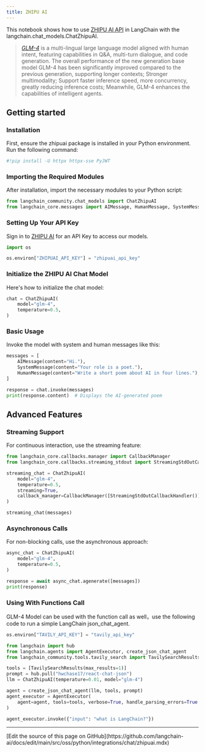 ```yaml
---
title: ZHIPU AI
---
```


This notebook shows how to use [ZHIPU AI API](https://open.bigmodel.cn/dev/api) in LangChain with the langchain.chat_models.ChatZhipuAI.

>[*GLM-4*](https://open.bigmodel.cn/) is a multi-lingual large language model aligned with human intent, featuring capabilities in Q&A, multi-turn dialogue, and code generation. The overall performance of the new generation base model GLM-4 has been significantly improved compared to the previous generation, supporting longer contexts; Stronger multimodality; Support faster inference speed, more concurrency, greatly reducing inference costs; Meanwhile, GLM-4 enhances the capabilities of intelligent agents.

## Getting started

### Installation

First, ensure the zhipuai package is installed in your Python environment. Run the following command:

```python
#!pip install -U httpx httpx-sse PyJWT
```

### Importing the Required Modules

After installation, import the necessary modules to your Python script:

```python
from langchain_community.chat_models import ChatZhipuAI
from langchain_core.messages import AIMessage, HumanMessage, SystemMessage
```

### Setting Up Your API Key

Sign in to [ZHIPU AI](https://open.bigmodel.cn/login?redirect=%2Fusercenter%2Fapikeys) for an API Key to access our models.

```python
import os

os.environ["ZHIPUAI_API_KEY"] = "zhipuai_api_key"
```

### Initialize the ZHIPU AI Chat Model

Here's how to initialize the chat model:

```python
chat = ChatZhipuAI(
    model="glm-4",
    temperature=0.5,
)
```

### Basic Usage

Invoke the model with system and human messages like this:

```python
messages = [
    AIMessage(content="Hi."),
    SystemMessage(content="Your role is a poet."),
    HumanMessage(content="Write a short poem about AI in four lines."),
]
```

```python
response = chat.invoke(messages)
print(response.content)  # Displays the AI-generated poem
```

## Advanced Features

### Streaming Support

For continuous interaction, use the streaming feature:

```python
from langchain_core.callbacks.manager import CallbackManager
from langchain_core.callbacks.streaming_stdout import StreamingStdOutCallbackHandler
```

```python
streaming_chat = ChatZhipuAI(
    model="glm-4",
    temperature=0.5,
    streaming=True,
    callback_manager=CallbackManager([StreamingStdOutCallbackHandler()]),
)
```

```python
streaming_chat(messages)
```

### Asynchronous Calls

For non-blocking calls, use the asynchronous approach:

```python
async_chat = ChatZhipuAI(
    model="glm-4",
    temperature=0.5,
)
```

```python
response = await async_chat.agenerate([messages])
print(response)
```

### Using With Functions Call

GLM-4 Model can be used with the function call as well，use the following code to run a simple LangChain json_chat_agent.

```python
os.environ["TAVILY_API_KEY"] = "tavily_api_key"
```

```python
from langchain import hub
from langchain.agents import AgentExecutor, create_json_chat_agent
from langchain_community.tools.tavily_search import TavilySearchResults

tools = [TavilySearchResults(max_results=1)]
prompt = hub.pull("hwchase17/react-chat-json")
llm = ChatZhipuAI(temperature=0.01, model="glm-4")

agent = create_json_chat_agent(llm, tools, prompt)
agent_executor = AgentExecutor(
    agent=agent, tools=tools, verbose=True, handle_parsing_errors=True
)
```

```python
agent_executor.invoke({"input": "what is LangChain?"})
```

---

<Callout icon="pen-to-square" iconType="regular">
  [Edit the source of this page on GitHub](https://github.com/langchain-ai/docs/edit/main/src/oss/python/integrations/chat/zhipuai.mdx)
</Callout>
